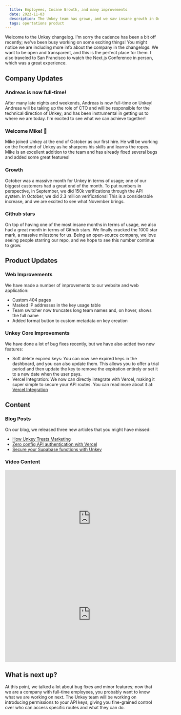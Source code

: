 ```yaml
---
  title: Employees, Insane Growth, and many improvements
  date: 2023-11-03
  description: The Unkey team has grown, and we saw insane growth in October.
  tags: opertations product
---
```


Welcome to the Unkey changelog. I'm sorry the cadence has been a bit off recently; we've been busy working on some exciting things! You might notice we are including more info about the company in the changelogs. We want to be open and transparent, and this is the perfect place for them. I also traveled to San Francisco to watch the Next.js Conference in person, which was a great experience.

## Company Updates

### Andreas is now full-time!

After many late nights and weekends, Andreas is now full-time on Unkey! Andreas will be taking up the role of CTO and will be responsible for the technical direction of Unkey; and has been instrumental in getting us to where we are today. I'm excited to see what we can achieve together!

### Welcome Mike! 🎉

Mike joined Unkey at the end of October as our first hire. He will be working on the frontend of Unkey as he sharpens his skills and learns the ropes. Mike is an excellent addition to the team and has already fixed several bugs and added some great features!

### Growth

October was a massive month for Unkey in terms of usage; one of our biggest customers had a great end of the month. To put numbers in perspective, in September, we did 150k verifications through the API system. In October, we did 2.3 million verifications! This is a considerable increase, and we are excited to see what November brings.

### Github stars

On top of having one of the most insane months in terms of usage, we also had a great month in terms of Github stars. We finally cracked the 1000 star mark, a massive milestone for us. Being an open-source company, we love seeing people starring our repo, and we hope to see this number continue to grow.

## Product Updates

### Web Improvements

We have made a number of improvements to our website and web application:

- Custom 404 pages
- Masked IP addresses in the key usage table
- Team switcher now truncates long team names and, on hover, shows the full name
- Added format button to custom metadata on key creation

### Unkey Core Improvements

We have done a lot of bug fixes recently, but we have also added two new features:

- Soft delete expired keys: You can now see expired keys in the dashboard, and you can also update them. This allows you to offer a trial period and then update the key to remove the expiration entirely or set it to a new date when the user pays.
- Vercel Integration: We now can directly integrate with Vercel, making it super simple to secure your API routes. You can read more about it at: [Vercel Integration](https://unkey.dev/blog/introducing-vercel-integration)

## Content

### Blog Posts

On our blog, we released three new articles that you might have missed:

- [How Unkey Treats Marketing](https://unkey.dev/blog/how-unkey-treats-marketing)
- [Zero config API authentication with Vercel](https://unkey.dev/blog/introducing-vercel-integration)
- [Secure your Supabase functions with Unkey](https://unkey.dev/blog/secure-supabase-functions-using-unkey)

### Video Content

<div className="flex justify-center align-center my-8">
  <iframe
    width="560"
    height="315"
    src="https://www.youtube-nocookie.com/embed/31u3g2Uelfg?si=v9rDjVd89mBsoJ01"
    title="YouTube video player"
    frameBorder="0"
    allow="accelerometer; autoplay; clipboard-write; encrypted-media; gyroscope; picture-in-picture; web-share"
    allowFullScreen
  ></iframe>
</div>

<div className="flex justify-center align-center">
  <iframe
    width="560"
    height="315"
    src="https://www.youtube-nocookie.com/embed/il8hfqhlsxM?si=fT50_TclYXPKdVDa"
    title="YouTube video player"
    frameBorder="0"
    allow="accelerometer; autoplay; clipboard-write; encrypted-media; gyroscope; picture-in-picture; web-share"
    allowFullScreen
  ></iframe>
</div>

## What is next up?

At this point, we talked a lot about bug fixes and minor features; now that we are a company with full-time employees, you probably want to know what we are working on next. The Unkey team will be working on introducing permissions to your API keys, giving you fine-grained control over who can access specific routes and what they can do.
